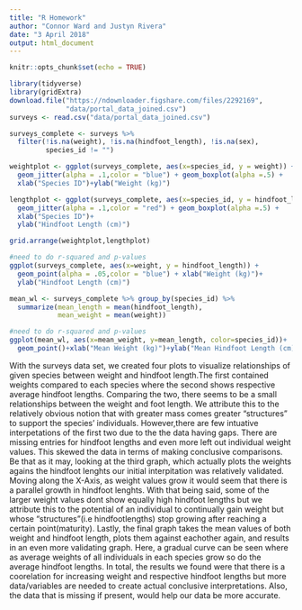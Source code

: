 ```yaml
---
title: "R Homework"
author: "Connor Ward and Justyn Rivera"
date: "3 April 2018"
output: html_document
---
```


```r
knitr::opts_chunk$set(echo = TRUE)
```
```r

library(tidyverse)
library(gridExtra)
download.file("https://ndownloader.figshare.com/files/2292169",
              "data/portal_data_joined.csv")
surveys <- read.csv("data/portal_data_joined.csv")

surveys_complete <- surveys %>%
  filter(!is.na(weight), !is.na(hindfoot_length), !is.na(sex),
         species_id != "")

weightplot <- ggplot(surveys_complete, aes(x=species_id, y = weight)) +
  geom_jitter(alpha = .1,color = "blue") + geom_boxplot(alpha =.5) +
  xlab("Species ID")+ylab("Weight (kg)")

lengthplot <- ggplot(surveys_complete, aes(x=species_id, y = hindfoot_length)) +
  geom_jitter(alpha = .1,color = "red") + geom_boxplot(alpha =.5) +
  xlab("Species ID")+
  ylab("Hindfoot Length (cm)")

grid.arrange(weightplot,lengthplot)

#need to do r-squared and p-values
ggplot(surveys_complete, aes(x=weight, y = hindfoot_length)) +
  geom_point(alpha = .05,color = "blue") + xlab("Weight (kg)")+
  ylab("Hindfoot Length (cm)")

mean_wl <- surveys_complete %>% group_by(species_id) %>%
  summarize(mean_length = mean(hindfoot_length),
            mean_weight = mean(weight))

#need to do r-squared and p-values
ggplot(mean_wl, aes(x=mean_weight, y=mean_length, color=species_id))+
  geom_point()+xlab("Mean Weight (kg)")+ylab("Mean Hindfoot Length (cm)")
```
  With the surveys data set, we created four plots to visualize relationships of given species between weight and hindfoot length.The first contained weights compared to each species where the second shows respective average hindfoot lengths. Comparing the two, there seems to be a small relationships between the weight and foot length. We attribute this to the relatively obvious notion that with greater mass comes greater "structures" to support the species' individuals. However,there are few intuative interpetations of the first two due to the the data having gaps. There are missing entries for hindfoot lengths and even more left out individual weight values. This skewed the data in terms of making conclusive comparisons. Be that as it may, looking at the third graph, which actually plots the weights agains the hindfoot lenghts our initial interpitation was relatively validated. Moving along the X-Axis, as weight values grow it would seem that there is a parallel growth in hindfoot lenghts. With that being said, some of the larger weight values dont show equally high hindfoot lengths but we attribute this to the potential of an individual to continually gain weight but whose "structures"(i.e hindfootlengths) stop growing after reaching a certain point(maturity). Lastly, the final graph takes the mean values of both weight and hindfoot length, plots them against eachother again, and results in an even more validating graph. Here, a gradual curve can be seen where as average weights of all individuals in each species grow so do the average hindfoot lengths. In total, the results we found were that there is a coorelation for increasing weight and respective hindfoot lengths but more data/variables are needed to create actual conclusive interpretations. Also, the data that is missing if present, would help our data be more accurate. 